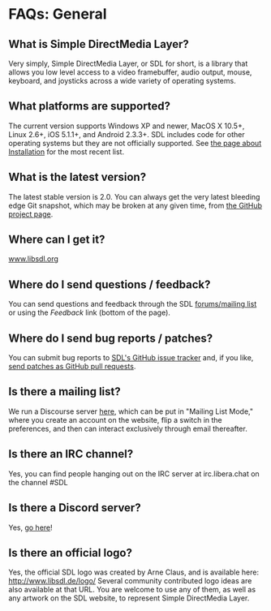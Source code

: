 = FAQs: General =


== What is Simple DirectMedia Layer? ==
Very simply, Simple DirectMedia Layer, or SDL for short, is a library that allows you low level access to a video framebuffer, audio output, mouse, keyboard, and joysticks across a wide variety of operating systems.

== What platforms are supported? ==
The current version supports Windows XP and newer, MacOS X 10.5+, Linux 2.6+, iOS 5.1.1+, and Android 2.3.3+.  SDL includes code for other operating systems but they are not officially supported.  See <!-- http://hg.libsdl.org/SDL/file/default/docs/README-platforms.md --> [[Installation|the page about Installation]] for the most recent list.

== What is the latest version? ==
The latest stable version is 2.0. You can always get the very latest bleeding edge Git snapshot, which may be broken at any given time, from [https://github.com/libsdl-org/SDL the GitHub project page].

== Where can I get it? ==
[https://www.libsdl.org/ www.libsdl.org]

== Where do I send questions / feedback? ==
You can send questions and feedback through the SDL [https://discourse.libsdl.org/ forums/mailing list] or using the ''Feedback'' link (bottom of the page).

== Where do I send bug reports / patches? ==
You can submit bug reports to [https://github.com/libsdl-org/SDL/issues SDL's GitHub issue tracker] and, if you like, [https://github.com/libsdl-org/SDL/pulls send patches as GitHub pull requests].

== Is there a mailing list? ==
We run a Discourse server [https://discourse.libsdl.org/ here], which can be put in "Mailing List Mode," where you create an account on the website, flip a switch in the preferences, and then can interact exclusively through email thereafter.

== Is there an IRC channel? ==
Yes, you can find people hanging out on the IRC server at irc.libera.chat on the channel #SDL

== Is there a Discord server? ==
Yes, [https://discordapp.com/invite/F6mPUgc go here]!

== Is there an official logo? ==
Yes, the official SDL logo was created by Arne Claus, and is available here: http://www.libsdl.de/logo/ Several community contributed logo ideas are also available at that URL. You are welcome to use any of them, as well as any artwork on the SDL website, to represent Simple DirectMedia Layer.

<!--
== I have a project that uses SDL, how do I add it to the SDL website? ==
If you have a project that you feel is ready for the general public, you can add it to the SDL website:

 1. Create an account under the Site Actions menu on the SDL website (http://www.libsdl.org/index.php)
 1. Log in from the Site Actions menu with your account
 1. Go to the Download page that matches your project type (Games, Applications, etc.)
 1. Click on the "submit" button at the bottom of the page
 1. Fill in the form and click Submit at the bottom
-->